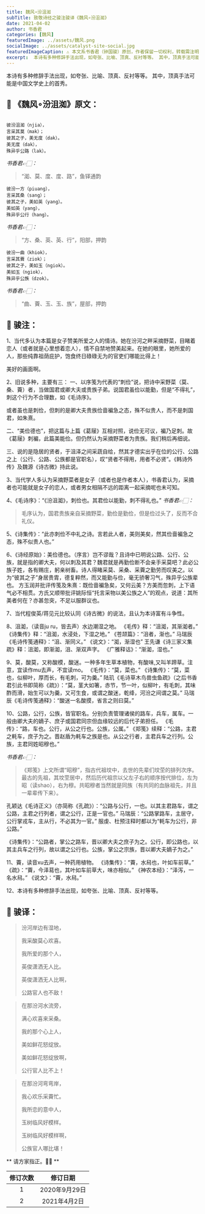 ```yaml
---
title: 魏风∘汾沮洳
subTitle: 致敬诗经之骏注骏译《魏风∘汾沮洳》 
date: 2021-04-02 
author: 书香君
categories: [魏风]
featuredImage: ../assets/魏风.png
socialImage: ../assets/catalyst-site-social.jpg
featuredImageCaption: ⚠️️ 本文系书香君（钟国骏）原创，作者保留一切权利，转载需注明出处。
excerpt:  本诗有多种修辞手法出现，如夸张、比喻、顶真、反衬等等。 其中，顶真手法可能是中国文学史上的首秀。   
---
```


本诗有多种修辞手法出现，如夸张、比喻、顶真、反衬等等。
其中，顶真手法可能是中国文学史上的首秀。

## 🌼 《魏风∘汾沮洳》原文：
```

彼汾沮洳（njia），
言采其莫（mak）；
彼其之子，美无度（dak）。
美无度（dak），
殊异乎公路（lak）。

```
*书香君👉🏻：* 

> “洳、莫、度、度、路”，鱼铎通韵

```
彼汾一方（piuang），
言采其桑（sang）；
彼其之子，美如英（yang）。
美如英（yang），
殊异乎公行（hang）。

```
*书香君👉🏻：* 

> “方、桑、英、英、行”，阳部，押韵

```
彼汾一曲（khiok），
言采其藚（ziok）；
彼其之子，美如玉（ngiok）。
美如玉（ngiok），
殊异乎公族（dzok）。

```
*书香君👉🏻：* 

> “曲、藚、玉、玉、族”，屋部，押韵

## 🍁️ 骏注：

1、当代多认为本篇是女子赞美所爱之人的情诗。她在汾河之畔采摘野菜，目睹着恋人（或者就是心里想着恋人），情不自禁地赞美起来。在她的眼里，她所爱的人，那些纯靠祖荫庇护，饱食终日碌碌无为的官吏们哪能比得上！

美好的画面啊。

2、旧说多种，主要有三：
一、以序笺为代表的“刺俭”说，把诗中采野菜（莫、桑、藚）者，当做国君或卿大夫或贵族子弟。说国君虽俭以能勤，但是“不得礼”，刺这个行为不合理数，如《毛诗序》。

或者虽也是刺俭，但刺的是卿大夫贵族俭啬褊急之态，殊不似贵人，而不是刺国君，如朱熹。

二、“美俭德也”，把这篇与上篇《葛屦》互相对照，说俭无可议，褊乃足刺。故《葛屦》刺褊，此篇美能俭。但仍然认为采摘野菜者为贵族。我们稍后再细说。

三、说的是隐居的贤者，于沮泽之间采蔬自给，然其才德实出乎在位的公行、公路之上（公行、公路、公族都是官职名），叹“贤者不得用，用者不必贤”。《韩诗外传》及魏源《诗古微》持此说。

3、当代学人多认为采摘野菜者是女子（或者也是作者本人），书香君认为，采摘者也可能就是女子的恋人，或者男女相隔不远的距离一起采摘呢也未可知。

4、《毛诗序》：“《汾沮洳》，刺俭也。其君俭以能勤，刺不得礼也。”
*书香君👉🏻：* 

> 毛序认为，国君贵族亲自采摘野菜，勤俭是勤俭，但是俭过头了，反而不合礼仪。

5、《诗集传》：“此亦刺俭不中礼之诗。言若此人者，美则美矣，然其俭啬褊急之态，殊不似贵人也。”

6、《诗经原始》：美俭德也。（序言）岂不谬哉？且诗中已明说公路、公行、公族，就是指的卿大夫，何以刺及其君？魏君就是再勤俭断不会亲手采莫吧？此必公族子姓，各有赐庄，躬亲树畜。诗人得睹采莫、采桑、采藚之勤劳而叹美之。以为“彼其之子”身居贵胄，德复粹然，而又能勤与俭，毫无骄奢习气，殊异乎公族辈也。
方玉润并批评传笺及朱熹：既俭啬褊急矣，又何云美？方美而忽刺，上下语气必不相贯。方氏又顺带批评姚际恒“托言采物以美公族之人”的观点，说道：其所美者何在？亦甚忽突，不足以服群议也。

7、当代程俊英/蒋见元比较认同《诗古微》的说法，且认为本诗富有斗争性。

8、沮洳，（读音ju ru，皆去声）水边潮湿之地。
《毛传》释：“沮洳，其渐洳者。”
《诗集传》释：“沮洳，水浸处，下湿之地。”
《苍颉篇》：“沮者，渐也。”
马瑞辰《毛诗传笺通释》：“沮、渐同义。”
《说文》：“洳，渐湿也”
王先谦《诗三家义集疏》释：沮洳，即渐洳，沮、渐双声字。
《广雅释诂》：“渐洳，湿也。”

9、莫，酸莫，又称酸模，酸迷。一种多年生草本植物，有酸味,又叫羊蹄草。注意，宜读作mu去声，不宜读mo。
《毛传》：“莫，菜也。”
《诗集传》：“莫，菜也，似柳叶，厚而长，有毛刺，可为羹。”
陆玑《毛诗草木鸟兽虫鱼疏》（之后书香君引此书即简称《疏》）：“莫，茎大如箸，赤节，节一叶，似柳叶，有毛刺，其味酢而滑，始生可以为羹，又可生食，或谓之酸迷，乾绛，河汾之间谓之莫。”
马瑞辰《毛诗传笺通释》：“酸迷一名酸摸，省言之则曰莫。”

10、公路，公行，公族，皆官职名。分别负责管理诸侯的路车，兵车，属车。一般由卿大夫的嫡子、庶子或国君同宗但血缘较远的后代子弟担任。
《毛传》：“路，车也。公行，从公之行也。公族，公属。”
《郑笺》续释：“公路，主君之軞车，庶子为之。晋赵盾为軞车之族是也。从公之行者，主君兵车之行列。公族，主君同姓昭穆也。”

*书香君👉🏻：* 

> 《郑笺》上文所谓“昭穆”，指古代祖坟中，去世的先辈们坟茔的排列次序。最古的先祖，其坟茔居中，然后历代祖宗以父左子右的顺序按代排位，左为昭（读shao），右为穆。共昭穆者当然就是同族（有共同的血脉祖先，并且一辈辈传下来）。

孔颖达《毛诗正义》（亦简称《孔疏》）：“公路与公行，一也。以其主君路车，谓之公路，主君之行列者，谓之公行，正是一官也。”
马瑞辰：“公路掌路车，主居守，公行掌戎车，主从行，不必其为一官。”
服虔、杜预注释时都以为“軞车为公行，非公路。”

《诗集传》：“公路者，掌公之路车，晋以卿大夫之庶子为之。公行，即公路也，以其主兵车之行列，故以谓之公行也。公族，掌公之宗族，晋以卿大夫嫡子为之。”

11、藚，读音xu去声，一种药用植物。
《诗集传》：“藚，水舄也，叶如车前草。”
《疏》：“藚，今泽蕮也，其叶如车前草大，味亦相似。”
《神农本经》：“泽泻，一名水舄。”
《说文》：“藚，水舄。”

12、本诗有多种修辞手法出现，如夸张、比喻、顶真、反衬等等。

## 🍁️ 骏译：

> 汾河岸边有湿地，
> 
> 我采酸莫心欢喜。
> 
> 我所爱的那个人，
> 
> 英俊潇洒无人比。
> 
> 英俊潇洒无人比啊，
> 
> 公路官人也不敌！

> 在那汾河水流旁，
> 
> 满心欢喜来采桑。
> 
> 我的那个心上人，
> 
> 美如鲜花怒绽放。
> 
> 美如鲜花怒绽放啊，
> 
> 公行官人比不上！

> 在那汾河弯弯岸，
> 
> 我心欢乐采藚忙。
> 
> 我所恋的意中人，
> 
> 玉树临风好模样。
> 
> 玉树临风好模样啊，
> 
> 公族官人哪比堪！

** 请方家指正。🙏🏻 **

| 修订次数      | 修订日期 | 
|   :----: |    :----:   | 
| 1    | 2020年9月29日       | 
| 2    | 2021年4月2日       | 
